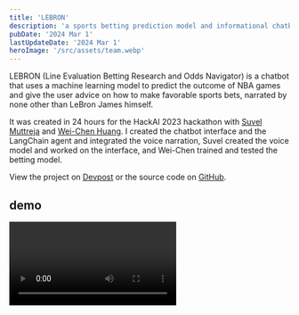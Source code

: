 ```yaml
---
title: 'LEBRON'
description: 'a sports betting prediction model and informational chatbot'
pubDate: '2024 Mar 1'
lastUpdateDate: '2024 Mar 1'
heroImage: '/src/assets/team.webp'
---
```


LEBRON (Line Evaluation Betting Research and Odds Navigator) is a chatbot that uses a machine learning model to predict the outcome of NBA games and give the user advice on how to make favorable sports bets, narrated by none other than LeBron James himself.

It was created in 24 hours for the HackAI 2023 hackathon with [Suvel Muttreja](https://github.com/suvelmuttreja) and [Wei-Chen Huang](https://github.com/weichenhuang1). I created the chatbot interface and the LangChain agent and integrated the voice narration, Suvel created the voice model and worked on the interface, and Wei-Chen trained and tested the betting model.

View the project on [Devpost](https://devpost.com/software/l-e-b-r-o-n) or the source code on [GitHub](https://github.com/romanhauksson/lebron).

## demo


<Video src={demo}/>

![](./model1.webp)

![](./model2.webp)

## tech stack

I built the chatbot frontend using [React](https://react.dev/) and the [`react-chatbot-kit`](https://www.npmjs.com/package/react-chatbot-kit) package and connected it to a [LangChain](https://github.com/hwchase17/langchain) conversational agent which called [OpenAI's GPT-3 API](https://openai.com/product). Suvel cloned LeBron James' voice using [ElevenLabs](https://beta.elevenlabs.io/), and I used the resulting API to add narration to the chatbot interface.

Wei-Chen trained the sports betting model using [TensorFlow](https://www.tensorflow.org/) and attempted to create an interface for it using [FastAPI](https://fastapi.tiangolo.com/) but ultimately didn't have enough time. Because the chatbot is powered by LangChain, it would be relatively straightforward to add the model as a tool for the conversational agent.